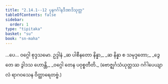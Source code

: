 ```yaml
---
title: "2.14.1--12 ပုနဂင်္ဂါနဒီအာဒိသုတ္တ"
tableOfContents: false
sidebar:
  order: 1
type: "tipitaka"
basket: "su"
book: "sn-maha"
---
```



<DynamicBreadcrumb />

<Division number="312--323" book="sn-maha">

<Paragraph number="725" book="sn-maha">
…ပေ…

</Paragraph>
</Division>

<Paragraph number="726" type="center" book="sn-maha">
ဝဂ္ဂေါ စုဒ္ဒသမော.



</Paragraph>

<Paragraph number="727" type="center" book="sn-maha">
ဥဒ္ဒါနံ


</Paragraph>

<Paragraph number="728" type="verses" book="sn-maha">
_ဆ ပါစီနတော နိန္နာ,_  
_ဆ နိန္နာ စ သမုဒ္ဒတော;_  
_ဒွေတေ ဆ ဒွါဒသ ဟောန္တိ,_  
_ဝဂ္ဂေါ တေန ပဝုစ္စတီတိ._  

</Paragraph>

<Paragraph number="729" type="center" book="sn-maha">
(ဗောဇ္ဈင်္ဂသံယုတ္တဿ ဂင်္ဂါပေယျာလံ ရာဂဝသေန ဝိတ္ထာရေတဗ္ဗံ.)
</Paragraph>